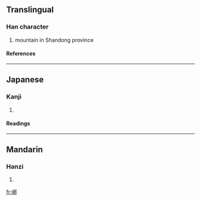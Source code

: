 ==Translingual==
===Han character===
{{Han char|rn=46|rad=山|as=07|sn=10|four=|canj=山一竹中 (UMHL)}}
# mountain in Shandong province
====References====
{{Han ref|kx=0311.160|dkj=08078|hdz=10770.060|uh=5CEB|ud=23787}}
----
==Japanese==
===Kanji===
{{ja-kanji|grade=|rs=山07}}
# {{defn|Japanese}} 
====Readings====
{{ja-readings|on=[[や]] (ya), [[しゃ]] (sha), [[じゃ]] (ja)|kun=}}
----
==Mandarin==
===Hanzi===
{{cmn-hanzi|pin=[[yé]] ([[ye2]])|wg=yeh<sup>2</sup>}}
# {{defn|Mandarin}}

[[fr:峫]]